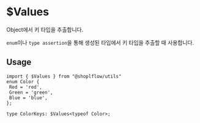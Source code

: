 
# $Values

Object에서 키 타입을 추출합니다.

`enum`이나 `type assertion`을 통해 생성된 타입에서 키 타입을 추출할 때 사용합니다.

## Usage

```tsx
import { $Values } from "@shoplflow/utils"
enum Color {
 Red = 'red',
 Green = 'green',
 Blue = 'blue',
};

type ColorKeys: $Values<typeof Color>;
```

